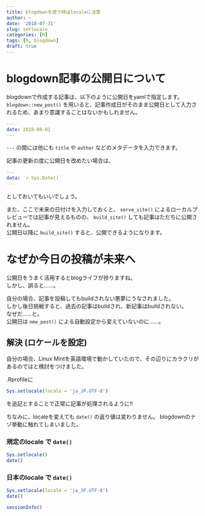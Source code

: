 ```yaml
---
title: blogdownを使う時はlocaleに注意
author: ~
date: '2018-07-31'
slug: setlocale
categories: [R]
tags: [R, blogdown] 
draft: true
---
```


# blogdown記事の公開日について

blogdownで作成する記事は、以下のように公開日をyamlで指定します。  
`blogdown::new_post()` を用いると、記事作成日がそのまま公開日として入力されるため、あまり意識することはないかもしれません。

```yaml
---
date: 2018-08-01
---
```

`---` の間には他にも `title` や `author` などのメタデータを入力できます。

記事の更新の度に公開日を改めたい場合は、

```yaml
---
data: `r Sys.Date()`
---
```

としておいてもいいでしょう。

また、ここで未来の日付けを入力しておくと、
`serve_site()` によるローカルプレビューでは記事が見えるものの、
`build_site()` しても記事はただちに公開されません。  
公開日以降に `build_site()` すると、公開できるようになります。

# なぜか今日の投稿が未来へ

公開日をうまく活用するとblogライフが捗りますね。  
しかし、誤ると……。

自分の場合、記事を投稿してもbuildされない悪夢にうなされました。  
しかし後日挑戦すると、過去の記事はbuildされ、新記事はbuildされない。  
なぜだ……と。  
公開日は `new_post()` による自動設定から変えていないのに……。

## 解決 (ロケールを設定)

自分の場合、Linux Mintを英語環境で動かしていたので、その辺りにカラクリがあるのではと検討をつけました。

.Rprofileに

```r
Sys.setlocale(locale = 'ja_JP.UTF-8')
```

を追記とすることで正常に記事が処理されるように!!

ちなみに、localeを変えても `date()` の返り値は変わりません。
blogdownのナゾ挙動に触れてしまいました。

### 規定のlocale で `date()`

```r
Sys.setlocale()
date()
```

### 日本のlocale で `date()`

```r
Sys.setlocale(locale = 'ja_JP.UTF-8')
date()
```

```r
sessionInfo()
```

